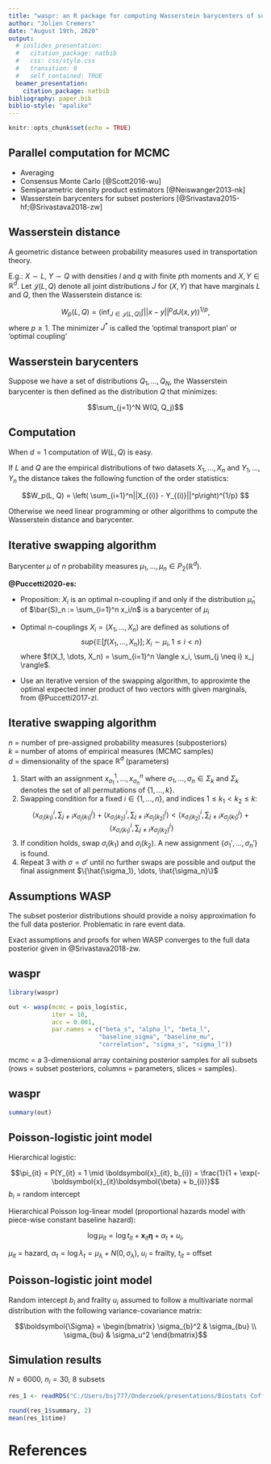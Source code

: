 ```yaml
--- 
title: "waspr: an R package for computing Wasserstein barycenters of subset posteriors"
author: "Jolien Cremers"
date: "August 19th, 2020"
output:
  # ioslides_presentation:
  #   citation_package: natbib
  #   css: css/style.css
  #   transition: 0
  #   self_contained: TRUE
  beamer_presentation:
    citation_package: natbib
bibliography: paper.bib
biblio-style: "apalike"
---
```


```r
knitr::opts_chunk$set(echo = TRUE)
```



## Parallel computation for MCMC

* Averaging
* Consensus Monte Carlo [@Scott2016-wu]
* Semiparametric density product estimators [@Neiswanger2013-nk]
* Wasserstein barycenters for subset posteriors [@Srivastava2015-hf;@Srivastava2018-zw]





## Wasserstein distance {.smaller}

A geometric distance between probability measures used in transportation theory. 

E.g.: $X \sim L$, $Y \sim Q$ with densities $l$ and $q$ with finite $p$th moments and $X, Y \in \mathbb{R}^d$. Let $\mathcal{J}(L, Q)$ denote all joint distributions $J$ for $(X, Y)$ that have marginals $L$ and $Q$, then the Wasserstein distance is:

$$W_p(L,Q) = \left( \inf_{J\in\mathcal{J}(L,Q)}\int ||x-y||^pdJ(x,y)\right)^{1/p},$$
where $p\geq1$. The minimizer $J^*$ is called the 'optimal transport plan' or 'optimal coupling'





## Wasserstein barycenters {.smaller}

Suppose we have a set of distributions $Q_1, \dots, Q_N$, the Wasserstein barycenter is then defined as the distribution $Q$ that minimizes:

$$\sum_{j=1}^N W(Q, Q_j)$$

<!-- The barycenter $\mu$ of $n$ probability measures $\mu_1, \dots, \mu_n \in P_2(\mathbb{R}^d)$ with finite second moments using the $L^2$-Wasserstein metric for measuring distances is any solution of: -->

<!-- $$inf \left\{ \sum_{i=1}^{n} W_2^2(\mu_i, \mu); \mu \in P_2(\mathbb{R}^d) \right\} $$ -->

<!-- $L^2$-Wasserstein metric: -->

<!-- $$W_2^2(\mu, \nu):= inf \left\{ \int_{\mathbb{R}^d \times \mathbb{R}^d} ||x-y|| dP(x, y); P\in M(\mu, \nu)\right\} $$ -->
<!-- where $M(\mu, \nu)$ denotes the set of probability measures on $\mathbb{R}^d \times \mathbb{R}^d$ with marginals $\mu, \nu \in P_2(\mathbb{R}^d)$. -->





## Computation {.smaller}

When $d = 1$ computation of $W(L, Q)$ is easy. 

If $L$ and $Q$ are the empirical distributions of two datasets $X_1, \dots, X_n$ and $Y_1, \dots, Y_n$ the distance takes the following function of the order statistics:

$$W_p(L, Q) = \left( \sum_{i=1}^n||X_{(i)} - Y_{(i)}||^p\right)^{1/p} $$

Otherwise we need linear programming or other algorithms to compute the Wasserstein distance and barycenter.





## Iterative swapping algorithm {.smaller}

Barycenter $\mu$ of $n$ probability measures $\mu_1, \dots, \mu_n \in P_2(\mathbb{R}^d)$.

**@Puccetti2020-es:**

* Proposition: $X_i$ is an optimal n-coupling if and only if the distribution $\bar{\mu}_n$ of $\bar{S}_n := \sum_{i=1}^n x_i/n$ is a barycenter of $\mu_i$

* Optimal n-couplings $X_i = (X_1, \dots, X_n)$ are defined as solutions of $$sup \left\{\mathbb{E} [f(X_1, \dots, X_n)]; X_i \sim \mu_i, 1 \leq i < n\right\}$$ where $f(X_1, \dots, X_n) = \sum_{i=1}^n \langle x_i, \sum_{j \neq i} x_j \rangle$.

* Use an iterative version of the swapping algorithm, to approximte the optimal expected inner product of two vectors with given marginals, from @Puccetti2017-zl.




## Iterative swapping algorithm {.smaller}

$n$ = number of pre-assigned probability measures (subposteriors)  
$k$ = number of atoms of empirical measures (MCMC samples)  
$d$ = dimensionality of the space $\mathbb{R}^d$ (parameters)

1. Start with an assignment $x_{\sigma_1}^1, \dots, x_{\sigma_n}^n$ where $\sigma_1, \dots, \sigma_n \in \Sigma_k$ and $\Sigma_k$ denotes the set of all permutations of $\{1, \dots, k\}$.
2. Swapping condition for a fixed $i \in \{1, \dots, n\}$, and indices $1 \leq k_1 < k_2 \leq k$: \scriptsize $$ \langle x_{\sigma_i(k_1)}^i, \sum_{j \neq i} x_{\sigma_j(k_1)}^j \rangle + \langle x_{\sigma_i(k_2)}^i, \sum_{j \neq i} x_{\sigma_j(k_2)}^j \rangle < \langle x_{\sigma_i(k_2)}^i, \sum_{j \neq i} x_{\sigma_j(k_1)}^j\rangle + \langle x_{\sigma_i(k_1)}^i, \sum_{j \neq i} x_{\sigma_j(k_2)}^j\rangle $$ \normalsize
3. If condition holds, swap $\sigma_i(k_1)$ and $\sigma_i(k_2)$. A new assignment $\{\sigma_1', \dots, \sigma_n' \}$ is found.
4. Repeat 3 with $\sigma = \sigma'$ until no further swaps are possible and output the final assignment $\{\hat{\sigma_1}, \dots, \hat{\sigma_n}\}$





## Assumptions WASP

The subset posterior distributions should provide a noisy approximation fo the full data posterior. Problematic in rare event data.

Exact assumptions and proofs for when WASP converges to the full data posterior given in @Srivastava2018-zw. 





## waspr {.smaller}

\scriptsize
```r
library(waspr)
```

```r

out <- wasp(mcmc = pois_logistic,
            iter = 10,
            acc = 0.001,
            par.names = c("beta_s", "alpha_l", "beta_l",
                         "baseline_sigma", "baseline_mu",
                         "correlation", "sigma_s", "sigma_l"))

```
\normalsize

mcmc = a 3-dimensional array containing posterior samples for all subsets (rows = subset posteriors, columns = parameters, slices = samples).

## waspr {.smaller}

\scriptsize
```r
summary(out)
```
\normalsize




## Poisson-logistic joint model

Hierarchical logistic:

$$\pi_{it} = P(Y_{it} = 1 \mid \boldsymbol{x}_{it}, b_{i}) =  \frac{1}{1 +  \exp(-\boldsymbol{x}_{it}\boldsymbol{\beta} + b_{i})}$$
$b_{i}$ = random intercept

Hierarchical Poisson log-linear model (proportional hazards model with piece-wise constant baseline hazard):

$$\log\mu_{it} = \log t_{it} + \boldsymbol{x}_{it}\boldsymbol{\eta} + \alpha_t + u_i,$$

$\mu_{it}$ = hazard, $\alpha_t = \log \lambda_t = \mu_{\lambda} + N(0, \sigma_{\lambda})$, $u_i$ = frailty, $t_{it}$ = offset





## Poisson-logistic joint model

Random intercept $b_{i}$ and frailty $u_i$ assumed to follow a multivariate normal distribution with the following variance-covariance matrix:

$$\boldsymbol{\Sigma} = \begin{bmatrix} \sigma_{b}^2 & \sigma_{bu} \\ \sigma_{bu} & \sigma_u^2 \end{bmatrix}$$




## Simulation results

$N = 6000$, $n_i = 30$, 8 subsets

```r
res_1 <- readRDS("C:/Users/bsj777/Onderzoek/presentations/Biostats Coffee/2020.08.19-Biostats-Coffee/latest/res_1.rds")
```

```r
round(res_1$summary, 2)
mean(res_1$time)
```

# References